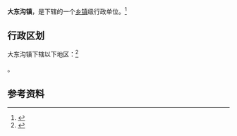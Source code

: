 {{中国乡级行政区|14/05/25/102/000}}

'''大东沟镇'''，是{{PRC admin/fullname|14/05/25/102/000|3}}下辖的一个[[乡镇|乡镇]]级行政单位。<ref>{{PRC admin/ref sgc|{{PRC admin/parent|14/05/25/102/000}}}}</ref>

== 行政区划 ==

大东沟镇下辖以下地区：<ref>{{PRC admin/ref sgc|14/05/25/102/000}}</ref>

{{PRC admin/children|14/05/25/102/000}}。

== 参考资料 ==

{{reflist}}

{{行政区划小作品}}
{{PRC admin/navcat|14/05/25/102/000}}